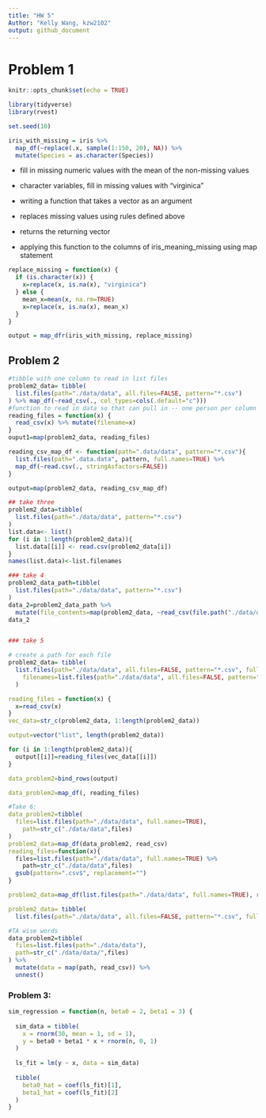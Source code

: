 ```yaml
---
title: "HW 5"
Author: "Kelly Wang, kzw2102"
output: github_document
---
```


# Problem 1
```r
knitr::opts_chunk$set(echo = TRUE)

library(tidyverse)
library(rvest)

set.seed(10)

iris_with_missing = iris %>% 
  map_df(~replace(.x, sample(1:150, 20), NA)) %>%
  mutate(Species = as.character(Species))
```
* fill in missing numeric values with the mean of the non-missing values
* character variables, fill in missing values with "virginica"


* writing a function that takes a vector as an argument 
* replaces missing values using rules defined above 
* returns the returning vector
* applying this function to the columns of iris_meaning_missing using map statement 

```r
replace_missing = function(x) {
  if (is.character(x)) {
    x=replace(x, is.na(x), "virginica")
  } else {
    mean_x=mean(x, na.rm=TRUE)
    x=replace(x, is.na(x), mean_x)
  }
}

output = map_dfr(iris_with_missing, replace_missing)

```

## Problem 2
```r

#tibble with one column to read in list files
problem2_data= tibble(
  list.files(path="./data/data", all.files=FALSE, pattern="*.csv")
) %>% map_df(~read_csv(., col_types=cols(.default="c")))
#function to read in data so that can pull in -- one person per column
reading_files = function(x) {
  read_csv(x) %>% mutate(filename=x)
} 
ouput1=map(problem2_data, reading_files)

reading_csv_map_df <- function(path=".data/data", pattern="*.csv"){
  list.files(path=".data.data", pattern, full.names=TRUE) %>% 
  map_df(~read.csv(., stringAsfactors=FALSE))
} 

output=map(problem2_data, reading_csv_map_df)

## take three
problem2_data=tibble(
  list.files(path="./data/data", pattern="*.csv")
)
list.data<- list()
for (i in 1:length(problem2_data)){
  list.data[[i]] <- read.csv(problem2_data[i])
}
names(list.data)<-list.filenames

### take 4
problem2_data_path=tibble(
  list.files(path="./data/data", pattern="*.csv")
)
data_2=problem2_data_path %>% 
  mutate(file_contents=map(problem2_data, ~read_csv(file.path("./data/data",.))))
data_2


### take 5 

# create a path for each file
problem2_data= tibble(
  list.files(path="./data/data", all.files=FALSE, pattern="*.csv", full.names=TRUE) %>% mutate(
    filenames=list.files(path="./data/data", all.files=FALSE, pattern="*.csv", full.names=TRUE)
  )

reading_files = function(x) {
  x=read_csv(x)
} 
vec_data=str_c(problem2_data, 1:length(problem2_data))

output=vector("list", length(problem2_data))

for (i in 1:length(problem2_data)){
  output[[i]]=reading_files(vec_data[[i]])
}

data_problem2=bind_rows(output)

data_problem2=map_df(, reading_files)

#Take 6:
data_problem2=tibble(
  files=list.files(path="./data/data", full.names=TRUE),
    path=str_c("./data/data",files)
)
problem2_data=map_df(data_problem2, read_csv)
reading_files=function(x){
  files=list.files(path="./data/data", full.names=TRUE) %>% 
    path=str_c("./data/data",files)
  gsub(pattern=".csv$", replacement="")
}

problem2_data=map_df(list.files(path="./data/data", full.names=TRUE), rbind, reading_files, col_names=FALSE, .id="input")

problem2_data= tibble(
  list.files(path="./data/data", all.files=FALSE, pattern="*.csv", full.names=TRUE) 

```

```r
#TA wise words
data_problem2=tibble(
  files=list.files(path="./data/data"),
  path=str_c("./data/data/",files)
) %>% 
  mutate(data = map(path, read_csv)) %>% 
  unnest()

```


### Problem 3:
```r
sim_regression = function(n, beta0 = 2, beta1 = 3) {
  
  sim_data = tibble(
    x = rnorm(30, mean = 1, sd = 1),
    y = beta0 + beta1 * x + rnorm(n, 0, 1)
  )
  
  ls_fit = lm(y ~ x, data = sim_data)
  
  tibble(
    beta0_hat = coef(ls_fit)[1],
    beta1_hat = coef(ls_fit)[2]
  )
}
```

